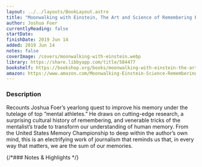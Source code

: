 ```yaml
---
layout: ../../layouts/BookLayout.astro
title: "Moonwalking with Einstein, The Art and Science of Remembering Everything"
author: Joshua Foer
currentlyReading: false
startDate: 
finishDate: 2019 Jun 14
added: 2019 Jun 14
notes: false
coverImage: /covers/moonwalking-with-einstein.webp
library: https://share.libbyapp.com/title/584477
bookshelf: https://bookshop.org/books/moonwalking-with-einstein-the-art-and-science-of-remembering-everything-9780143120537/9780143120537
amazon: https://www.amazon.com/Moonwalking-Einstein-Science-Remembering-Everything/dp/0143120530
---
```


<ReadingTime
  startDate  = {frontmatter.startDate}
  finishDate = {frontmatter.finishDate}
/>

### Description
Recounts Joshua Foer’s yearlong quest to improve his memory under the tutelage of top “mental athletes.” He draws on cutting-edge research, a surprising cultural history of remembering, and venerable tricks of the mentalist’s trade to transform our understanding of human memory. From the United States Memory Championship to deep within the author’s own mind, this is an electrifying work of journalism that reminds us that, in every way that matters, we are the sum of our memories.

{/*### Notes & Highlights */}

<BuyBook
  library   = {frontmatter.library}
  bookshelf = {frontmatter.bookshelf}
  amazon    = {frontmatter.amazon}
/>
